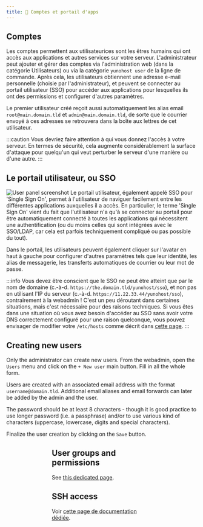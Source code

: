 ```yaml
---
title: 👥 Comptes et portail d'apps
---
```


## Comptes

Les comptes permettent aux utilisateurices sont les êtres humains qui ont accès aux applications et autres services sur votre serveur. L'administrateur peut ajouter et gérer des comptes via l'administration web (dans la catégorie Utilisateurs) ou via la catégorie `yunohost user` de la ligne de commande. Après cela, les utilisateurs obtiennent une adresse e-mail personnelle (choisie par l'administrateur), et peuvent se connecter au portail utilisateur (SSO) pour accéder aux applications pour lesquelles ils ont des permissions et configurer d'autres paramètres.

Le premier utilisateur créé reçoit aussi automatiquement les alias email `root@main.domain.tld` et `admin@main.domain.tld`, de sorte que le courrier envoyé à ces adresses se retrouvera dans la boîte aux lettres de cet utilisateur.

:::caution
Vous devriez faire attention à qui vous donnez l'accès à votre serveur. En termes de sécurité, cela augmente considérablement la surface d'attaque pour quelqu'un qui veut perturber le serveur d'une manière ou d'une autre.
:::

## Le portail utilisateur, ou SSO

![User panel screenshot](/img/user_panel.jpg)
Le portail utilisateur, également appelé SSO pour 'Single Sign On', permet à l'utilisateur de naviguer facilement entre les différentes applications auxquelles il a accès. En particulier, le terme 'Single Sign On' vient du fait que l'utilisateur n'a qu'à se connecter au portail pour être automatiquement connecté à toutes les applications qui nécessitent une authentification (ou du moins celles qui sont intégrées avec le SSO/LDAP, car cela est parfois techniquement compliqué ou pas possible du tout).

Dans le portail, les utilisateurs peuvent également cliquer sur l'avatar en haut à gauche pour configurer d'autres paramètres tels que leur identité, les alias de messagerie, les transferts automatiques de courrier ou leur mot de passe.

:::info
Vous devez être conscient que le SSO ne peut être atteint que par le nom de domaine (c.-à-d. `https://the.domain.tld/yunohost/sso`), et non pas en utilisant l'IP du serveur (c.-à-d. `https://11.22.33.44/yunohost/sso`), contrairement à la webadmin ! C'est un peu déroutant dans certaines situations, mais c'est nécessaire pour des raisons techniques. Si vous êtes dans une situation où vous avez besoin d'accéder au SSO sans avoir votre DNS correctement configuré pour une raison quelconque, vous pouvez envisager de modifier votre `/etc/hosts` comme décrit dans [cette page](/admin/tutorials/domains/dns_local_network).
:::

## Creating new users

Only the administrator can create new users. From the webadmin, open the `Users` menu and click on the `+ New user` main button. Fill in all the whole form.

Users are created with an associated email address with the format `username@domain.tld`. Additional email aliases and email forwards can later be added by the admin and the user.

The password should be at least 8 characters - though it is good practice to use longer password (i.e. a passphrase) and/or to use various kind of characters (uppercase, lowercase, digits and special characters).

Finalize the user creation by clicking on the `Save` button.

<Figure caption="From the main menu of the webadmin, open `Users`." alt="Main menu" src="/img/webadmin/create_user_1.png"/>
<Figure caption="From the top of the users list, click on `+ New user`." alt="Users list" src="/img/webadmin/create_user_2.png"/>
<Figure caption="Fill in the form." alt="User creation form" src="/img/webadmin/create_user_3.png"/>

## User groups and permissions

See [this dedicated page](/admin/users/groups_and_permissions).

## SSH access

Voir [cette page de documentation dédiée](/admin/command_line).
